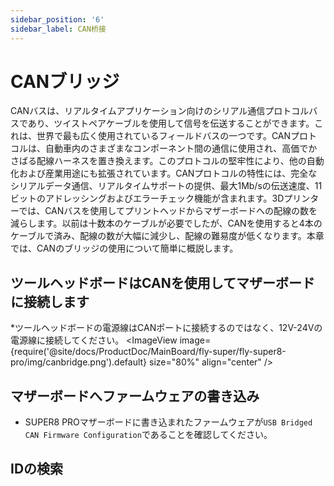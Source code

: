 ```yaml
---
sidebar_position: '6'
sidebar_label: CAN桥接
---
```



# CANブリッジ

CANバスは、リアルタイムアプリケーション向けのシリアル通信プロトコルバスであり、ツイストペアケーブルを使用して信号を伝送することができます。これは、世界で最も広く使用されているフィールドバスの一つです。CANプロトコルは、自動車内のさまざまなコンポーネント間の通信に使用され、高価でかさばる配線ハーネスを置き換えます。このプロトコルの堅牢性により、他の自動化および産業用途にも拡張されています。CANプロトコルの特性には、完全なシリアルデータ通信、リアルタイムサポートの提供、最大1Mb/sの伝送速度、11ビットのアドレッシングおよびエラーチェック機能が含まれます。3Dプリンターでは、CANバスを使用してプリントヘッドからマザーボードへの配線の数を減らします。以前は十数本のケーブルが必要でしたが、CANを使用すると4本のケーブルで済み、配線の数が大幅に減少し、配線の難易度が低くなります。本章では、CANのブリッジの使用について簡単に概説します。

## ツールヘッドボードはCANを使用してマザーボードに接続します


*ツールヘッドボードの電源線はCANポートに接続するのではなく、12V-24Vの電源線に接続してください。
<ImageView image={require('@site/docs/ProductDoc/MainBoard/fly-super/fly-super8-pro/img/canbridge.png').default} size="80%" align="center" />


## マザーボードへファームウェアの書き込み

- SUPER8 PROマザーボードに書き込まれたファームウェアが`USB Bridged CAN Firmware Configuration`であることを確認してください。

## IDの検索


<GetCanbusUUID />

